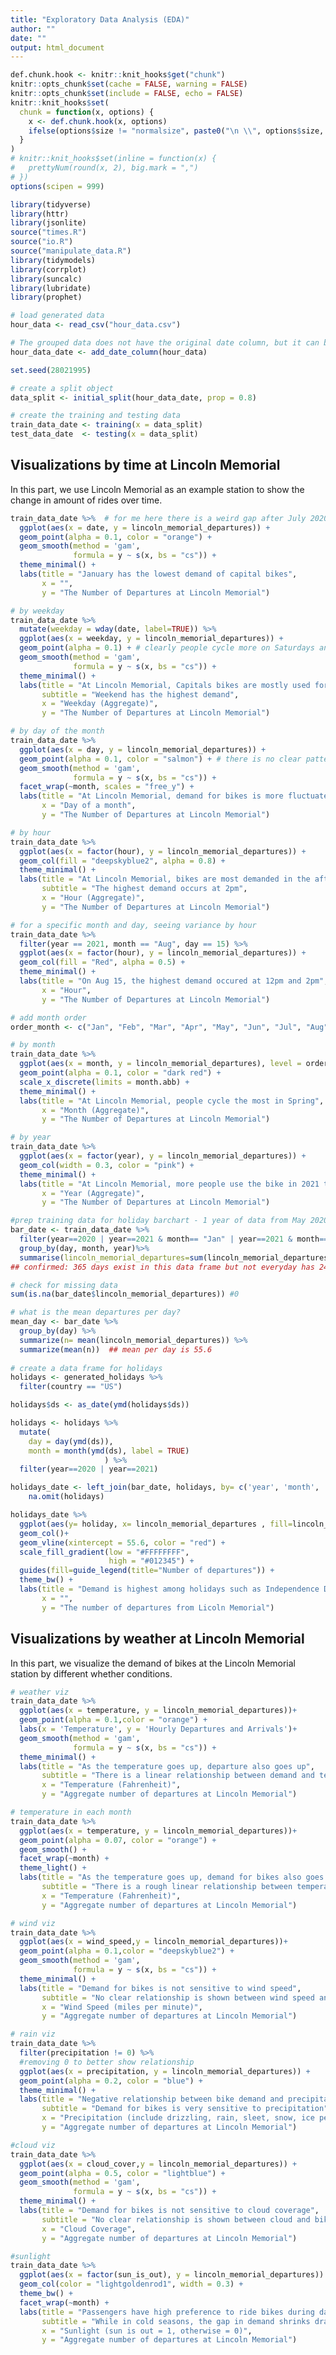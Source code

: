```yaml
---
title: "Exploratory Data Analysis (EDA)"
author: ""
date: ""
output: html_document
---
```


```r
def.chunk.hook <- knitr::knit_hooks$get("chunk")
knitr::opts_chunk$set(cache = FALSE, warning = FALSE)
knitr::opts_chunk$set(include = FALSE, echo = FALSE)
knitr::knit_hooks$set(
  chunk = function(x, options) {
    x <- def.chunk.hook(x, options)
    ifelse(options$size != "normalsize", paste0("\n \\", options$size, "\n\n", x, "\n\n \\normalsize"), x)
  }
)
# knitr::knit_hooks$set(inline = function(x) {
#   prettyNum(round(x, 2), big.mark = ",")
# })
options(scipen = 999)
```

```r

library(tidyverse)
library(httr)
library(jsonlite)
source("times.R")
source("io.R")
source("manipulate_data.R")
library(tidymodels)
library(corrplot)
library(suncalc)
library(lubridate)
library(prophet)
```

```r

# load generated data
hour_data <- read_csv("hour_data.csv")

# The grouped data does not have the original date column, but it can be nice for visualizations. There is a function to do this in times.R
hour_data_date <- add_date_column(hour_data)
```

```r
set.seed(28021995)

# create a split object
data_split <- initial_split(hour_data_date, prop = 0.8)

# create the training and testing data
train_data_date <- training(x = data_split)
test_data_date  <- testing(x = data_split)
```

## Visualizations by time at Lincoln Memorial
In this part, we use Lincoln Memorial as an example station to show the change in amount of rides over time.

```r
train_data_date %>%  # for me here there is a weird gap after July 2020, not sure why?
  ggplot(aes(x = date, y = lincoln_memorial_departures)) +
  geom_point(alpha = 0.1, color = "orange") + 
  geom_smooth(method = 'gam',
              formula = y ~ s(x, bs = "cs")) +
  theme_minimal() +
  labs(title = "January has the lowest demand of capital bikes",
       x = "", 
       y = "The Number of Departures at Lincoln Memorial")
```

```r
# by weekday
train_data_date %>% 
  mutate(weekday = wday(date, label=TRUE)) %>% 
  ggplot(aes(x = weekday, y = lincoln_memorial_departures)) +
  geom_point(alpha = 0.1) + # clearly people cycle more on Saturdays and Sundays
  geom_smooth(method = 'gam',
              formula = y ~ s(x, bs = "cs")) +
  theme_minimal() +
  labs(title = "At Lincoln Memorial, Capitals bikes are mostly used for recreational purpose",
       subtitle = "Weekend has the highest demand",
       x = "Weekday (Aggregate)", 
       y = "The Number of Departures at Lincoln Memorial")
```

```r
# by day of the month
train_data_date %>% 
  ggplot(aes(x = day, y = lincoln_memorial_departures)) +
  geom_point(alpha = 0.1, color = "salmon") + # there is no clear pattern across days of the month - aka probably not a good predictor
  geom_smooth(method = 'gam',
              formula = y ~ s(x, bs = "cs")) + 
  facet_wrap(~month, scales = "free_y") +
  labs(title = "At Lincoln Memorial, demand for bikes is more fluctuated in tourist seasons",
       x = "Day of a month", 
       y = "The Number of Departures at Lincoln Memorial")
```

```r
# by hour
train_data_date %>%
  ggplot(aes(x = factor(hour), y = lincoln_memorial_departures)) +
  geom_col(fill = "deepskyblue2", alpha = 0.8) +
  theme_minimal() +
  labs(title = "At Lincoln Memorial, bikes are most demanded in the afternoon from 12pm-6pm",
       subtitle = "The highest demand occurs at 2pm",
       x = "Hour (Aggregate)", 
       y = "The Number of Departures at Lincoln Memorial")
```

```r
# for a specific month and day, seeing variance by hour
train_data_date %>% 
  filter(year == 2021, month == "Aug", day == 15) %>% 
  ggplot(aes(x = factor(hour), y = lincoln_memorial_departures)) +
  geom_col(fill = "Red", alpha = 0.5) + 
  theme_minimal() +
  labs(title = "On Aug 15, the highest demand occured at 12pm and 2pm",
       x = "Hour",
       y = "The Number of Departures at Lincoln Memorial")
```

```r
# add month order
order_month <- c("Jan", "Feb", "Mar", "Apr", "May", "Jun", "Jul", "Aug", "Sep", "Oct", "Nov", "Dec")

# by month
train_data_date %>% 
  ggplot(aes(x = month, y = lincoln_memorial_departures), level = order_month) +
  geom_point(alpha = 0.1, color = "dark red") + 
  scale_x_discrete(limits = month.abb) +
  theme_minimal() +
  labs(title = "At Lincoln Memorial, people cycle the most in Spring",
       x = "Month (Aggregate)",
       y = "The Number of Departures at Lincoln Memorial")
```

```r
# by year
train_data_date %>% 
  ggplot(aes(x = factor(year), y = lincoln_memorial_departures)) +
  geom_col(width = 0.3, color = "pink") + 
  theme_minimal() +
  labs(title = "At Lincoln Memorial, more people use the bike in 2021 than in 2020",
       x = "Year (Aggregate)",
       y = "The Number of Departures at Lincoln Memorial")
```

```r
#prep training data for holiday barchart - 1 year of data from May 2020 to April 2021
bar_date <- train_data_date %>%
  filter(year==2020 | year==2021 & month== "Jan" | year==2021 & month== "Feb"|year==2021 & month== "Mar"|year==2021 & month== "Apr") %>%
  group_by(day, month, year)%>%
  summarise(lincoln_memorial_departures=sum(lincoln_memorial_departures), n())
## confirmed: 365 days exist in this data frame but not everyday has 24 hours because the training data does not have the full data

# check for missing data
sum(is.na(bar_date$lincoln_memorial_departures)) #0

# what is the mean departures per day?
mean_day <- bar_date %>%
  group_by(day) %>%
  summarize(n= mean(lincoln_memorial_departures)) %>%
  summarize(mean(n))  ## mean per day is 55.6
              
# create a data frame for holidays
holidays <- generated_holidays %>%
  filter(country == "US") 

holidays$ds <- as_date(ymd(holidays$ds)) 

holidays <- holidays %>%
  mutate(
    day = day(ymd(ds)),
    month = month(ymd(ds), label = TRUE)
                     ) %>%
  filter(year==2020 | year==2021) 

holidays_date <- left_join(bar_date, holidays, by= c('year', 'month', 'day')) %>%
    na.omit(holidays) 

holidays_date %>%
  ggplot(aes(y= holiday, x= lincoln_memorial_departures , fill=lincoln_memorial_departures)) + 
  geom_col()+
  geom_vline(xintercept = 55.6, color = "red") + 
  scale_fill_gradient(low = "#FFFFFFFF",
                      high = "#012345") +
  guides(fill=guide_legend(title="Number of departures")) +
  theme_bw() +
  labs(title = "Demand is highest among holidays such as Independence Day, Labor Day and Memorial Day",
       x = "",
       y = "The number of departures from Licoln Memorial") 
```

## Visualizations by weather at Lincoln Memorial

In this part, we visualize the demand of bikes at the Lincoln Memorial station by different whether conditions.
```r
# weather viz
train_data_date %>%
  ggplot(aes(x = temperature, y = lincoln_memorial_departures))+
  geom_point(alpha = 0.1,color = "orange") +
  labs(x = 'Temperature', y = 'Hourly Departures and Arrivals')+
  geom_smooth(method = 'gam',
              formula = y ~ s(x, bs = "cs")) +
  theme_minimal() +
  labs(title = "As the temperature goes up, departure also goes up",
       subtitle = "There is a linear relationship between demand and temperature",
       x = "Temperature (Fahrenheit)",
       y = "Aggregate number of departures at Lincoln Memorial")
```

```r
# temperature in each month
train_data_date %>%
  ggplot(aes(x = temperature, y = lincoln_memorial_departures))+
  geom_point(alpha = 0.07, color = "orange") +
  geom_smooth() +
  facet_wrap(~month) +
  theme_light() +
  labs(title = "As the temperature goes up, demand for bikes also goes up",
       subtitle = "There is a rough linear relationship between temperature demand except August",
       x = "Temperature (Fahrenheit)",
       y = "Aggregate number of departures at Lincoln Memorial")
```


```r
# wind viz
train_data_date %>%
  ggplot(aes(x = wind_speed,y = lincoln_memorial_departures))+
  geom_point(alpha = 0.1,color = "deepskyblue2") +
  geom_smooth(method = 'gam',
              formula = y ~ s(x, bs = "cs")) + 
  theme_minimal() +
  labs(title = "Demand for bikes is not sensitive to wind speed",
       subtitle = "No clear relationship is shown between wind speed and bike demand",
       x = "Wind Speed (miles per minute)",
       y = "Aggregate number of departures at Lincoln Memorial")
```

```r
# rain viz
train_data_date %>%
  filter(precipitation != 0) %>% 
  #removing 0 to better show relationship
  ggplot(aes(x = precipitation, y = lincoln_memorial_departures)) +
  geom_point(alpha = 0.2, color = "blue") +
  theme_minimal() +
  labs(title = "Negative relationship between bike demand and precipitation",
       subtitle = "Demand for bikes is very sensitive to precipitation",
       x = "Precipitation (include drizzling, rain, sleet, snow, ice pellets, graupel and hail)",
       y = "Aggregate number of departures at Lincoln Memorial")
```


```r
#cloud viz
train_data_date %>%
  ggplot(aes(x = cloud_cover,y = lincoln_memorial_departures)) +
  geom_point(alpha = 0.5, color = "lightblue") +
  geom_smooth(method = 'gam',
              formula = y ~ s(x, bs = "cs")) +
  theme_minimal() +
  labs(title = "Demand for bikes is not sensitive to cloud coverage",
       subtitle = "No clear relationship is shown between cloud and bike demand",
       x = "Cloud Coverage",
       y = "Aggregate number of departures at Lincoln Memorial")
```


```r
#sunlight
train_data_date %>%
  ggplot(aes(x = factor(sun_is_out), y = lincoln_memorial_departures)) +
  geom_col(color = "lightgoldenrod1", width = 0.3) +
  theme_bw() +
  facet_wrap(~month) +
  labs(title = "Passengers have high preference to ride bikes during daytime",
       subtitle = "While in cold seasons, the gap in demand shrinks drastically",
       x = "Sunlight (sun is out = 1, otherwise = 0)",
       y = "Aggregate number of departures at Lincoln Memorial")
```
